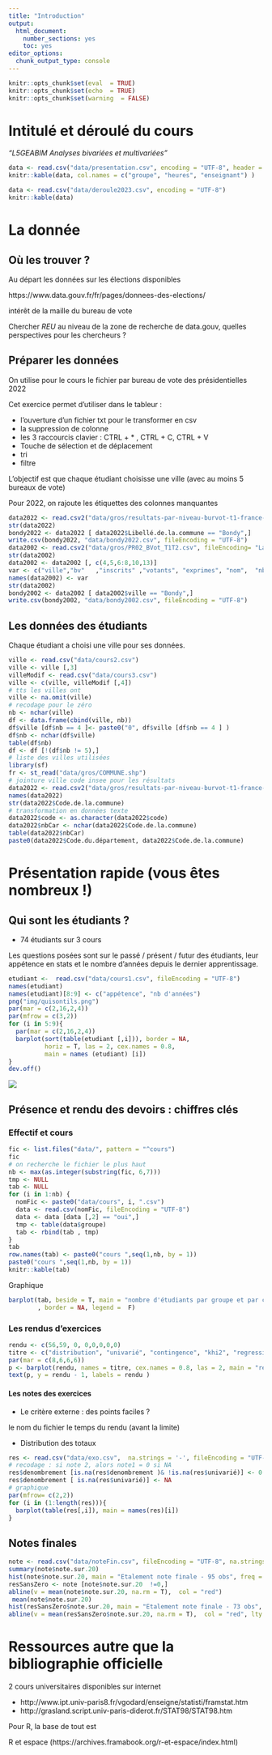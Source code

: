 ```yaml
---
title: "Introduction"
output:
  html_document:
    number_sections: yes
    toc: yes
editor_options:
  chunk_output_type: console
---
```


```r
knitr::opts_chunk$set(eval  = TRUE)
knitr::opts_chunk$set(echo  = TRUE)
knitr::opts_chunk$set(warning  = FALSE)
``` 


# Intitulé et déroulé du cours

*"L5GEABIM Analyses bivariées et multivariées"*

```r
data <- read.csv("data/presentation.csv", encoding = "UTF-8", header = F)
knitr::kable(data, col.names = c("groupe", "heures", "enseignant") )
```



```r
data <- read.csv("data/deroule2023.csv", encoding = "UTF-8")
knitr::kable(data)
```


# La donnée

## Où les trouver ?

Au départ les données sur les élections disponibles

https://www.data.gouv.fr/fr/pages/donnees-des-elections/

intérêt de la maille du bureau de vote

Chercher *REU* au niveau de la zone de recherche de data.gouv, quelles perspectives pour les chercheurs ?


## Préparer les données

On utilise pour le cours le fichier par bureau de vote des présidentielles 2022

Cet exercice permet d'utiliser dans le tableur :

- l'ouverture d'un fichier txt pour le transformer en csv
- la suppression de colonne
- les 3 raccourcis clavier : CTRL + * , CTRL + C, CTRL + V
- Touche de sélection et de déplacement
- tri
- filtre

L'objectif est que chaque étudiant choisisse une ville (avec au moins 5 bureaux
de vote)

Pour 2022, on rajoute les étiquettes des colonnes manquantes

```r
data2022 <- read.csv2("data/gros/resultats-par-niveau-burvot-t1-france-entiere.csv", fileEncoding = "Latin1", header = T)
str(data2022)
bondy2022 <- data2022 [ data2022$Libellé.de.la.commune == "Bondy",]
write.csv(bondy2022, "data/bondy2022.csv", fileEncoding = "UTF-8")
data2002 <- read.csv2("data/gros/PR02_BVot_T1T2.csv", fileEncoding= "Latin1",header=F,skip=18)
str(data2002)
data2002 <- data2002 [, c(4,5,6:8,10,13)]
var <- c("ville","bv"	,"inscrits"	,"votants",	"exprimes",	"nom",	"nb")
names(data2002) <- var
str(data2002)
bondy2002 <- data2002 [ data2002$ville == "Bondy",]
write.csv(bondy2002, "data/bondy2002.csv", fileEncoding = "UTF-8")
```




## Les données des étudiants

Chaque étudiant a choisi une ville pour ses données.

```r
ville <- read.csv("data/cours2.csv")
ville <- ville [,3]
villeModif <- read.csv("data/cours3.csv")
ville <- c(ville, villeModif [,4])
# tts les villes ont
ville <- na.omit(ville)
# recodage pour le zéro
nb <- nchar(ville)
df <- data.frame(cbind(ville, nb))
df$ville [df$nb == 4 ]<- paste0("0", df$ville [df$nb == 4 ] )
df$nb <- nchar(df$ville)
table(df$nb)
df <- df [!(df$nb != 5),]
# liste des villes utilisées
library(sf)
fr <- st_read("data/gros/COMMUNE.shp")
# jointure ville code insee pour les résultats
data2022 <- read.csv2("data/gros/resultats-par-niveau-burvot-t1-france-entiere.csv", fileEncoding = "Latin1", header = T)
names(data2022)
str(data2022$Code.de.la.commune)
# transformation en données texte
data2022$code <- as.character(data2022$code)
data2022$nbCar <- nchar(data2022$Code.de.la.commune)
table(data2022$nbCar)
paste0(data2022$Code.du.département, data2022$Code.de.la.commune)
```





# Présentation rapide (vous êtes nombreux !)

## Qui sont les étudiants ?

- 74 étudiants sur 3 cours

Les questions posées sont sur le passé / présent / futur des étudiants, leur appétence en stats et 
le nombre d'années depuis le dernier apprentissage.


```r
etudiant <-  read.csv("data/cours1.csv", fileEncoding = "UTF-8")
names(etudiant)
names(etudiant)[8:9] <- c("appétence", "nb d'années")
png("img/quisontils.png")
par(mar = c(2,16,2,4))
par(mfrow = c(3,2))
for (i in 5:9){
  par(mar = c(2,16,2,4))
  barplot(sort(table(etudiant [,i])), border = NA,
          horiz = T, las = 2, cex.names = 0.8, 
          main = names (etudiant) [i])
}
dev.off()
```


![](img/quisontils.png)


## Présence et rendu des devoirs : chiffres clés

### Effectif et cours

```r
fic <- list.files("data/", pattern = "^cours")
fic
# on recherche le fichier le plus haut
nb <- max(as.integer(substring(fic, 6,7)))
tmp <- NULL
tab <- NULL
for (i in 1:nb) {
  nomFic <- paste0("data/cours", i, ".csv")
  data <- read.csv(nomFic, fileEncoding = "UTF-8")
  data <- data [data [,2] == "oui",]
  tmp <- table(data$groupe)
  tab <- rbind(tab , tmp)
}
tab
row.names(tab) <- paste0("cours ",seq(1,nb, by = 1))
paste0("cours ",seq(1,nb, by = 1))
knitr::kable(tab)
```

Graphique

```r
barplot(tab, beside = T, main = "nombre d'étudiants par groupe et par cours", xlab = "groupe", ylab = "nb", col = terrain.colors(nb) 
        , border = NA, legend =  F)
```





### Les rendus d'exercices

```r
rendu <- c(56,59, 0, 0,0,0,0,0)
titre <- c("distribution", "univarié", "contingence", "khi2", "regression", "boxplot", "variance", "4 variables")
par(mar = c(8,6,6,6))
p <- barplot(rendu, names = titre, cex.names = 0.8, las = 2, main = "rendu devoirs (effectif 75 étudiants environ)", border = NA)
text(p, y = rendu - 1, labels = rendu )
```


#### Les notes des exercices


- Le critère externe : des points faciles ?

le nom du fichier
le temps du rendu (avant la limite)

- Distribution des totaux

```r
res <- read.csv("data/exo.csv",  na.strings = '-', fileEncoding = "UTF-8")
# recodage : si note 2, alors note1 = 0 si NA
res$denombrement [is.na(res$denombrement )& !is.na(res$univarié)] <- 0
res$denombrement [ is.na(res$univarié)] <- NA
# graphique
par(mfrow= c(2,2))
for (i in (1:length(res))){
  barplot(table(res[,i]), main = names(res)[i])
}
```




## Notes finales


```r
note <- read.csv("data/noteFin.csv", fileEncoding = "UTF-8", na.strings = "en attente", dec = ",")
summary(note$note.sur.20)
hist(note$note.sur.20, main = "Etalement note finale - 95 obs", freq = T, border = NA)
resSansZero <- note [note$note.sur.20  !=0,]
abline(v = mean(note$note.sur.20, na.rm = T),  col = "red")
 mean(note$note.sur.20)
hist(resSansZero$note.sur.20, main = "Etalement note finale - 73 obs", freq = T, border = NA)
abline(v = mean(resSansZero$note.sur.20, na.rm = T),  col = "red", lty = 2)
```



# Ressources autre que la bibliographie officielle

2 cours universitaires disponibles sur internet

- http://www.ipt.univ-paris8.fr/vgodard/enseigne/statisti/framstat.htm
- http://grasland.script.univ-paris-diderot.fr/STAT98/STAT98.htm

Pour R, la base de tout est 

R et espace (https://archives.framabook.org/r-et-espace/index.html)

